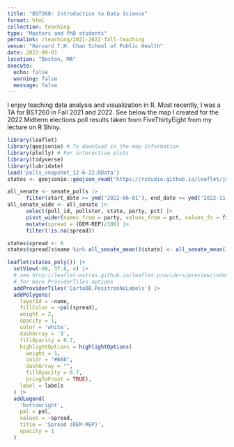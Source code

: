 ```yaml
---
title: "BST260: Introduction to Data Science"
format: html
collection: teaching
type: "Masters and PhD students"
permalink: /teaching/2021-2022-fall-teaching
venue: "Harvard T.H. Chan School of Public Health"
date: 2022-09-01
location: "Boston, MA"
execute:
  echo: false
  warning: false
  message: false
---
```


I enjoy teaching data analysis and visualization in R.
Most recently, I was a TA for BST260 in Fall 2021 and 2022. See below the 
map I created for the 2022 Midterm elections poll results taken from 
FiveThirtyEight from my lecture on R Shiny.


```r
library(leaflet)
library(geojsonio) # To download in the map information
library(plotly) # For interactive plots
library(tidyverse)
library(lubridate)
load('polls_snapshot_12-6-22.RData')
states <- geojsonio::geojson_read("https://rstudio.github.io/leaflet/json/us-states.geojson", what = "sp")
```

```r
all_senate <- senate_polls |>
      filter(start_date >= ymd('2022-06-01'), end_date <= ymd('2022-11-08'))
all_senate_wide <- all_senate |>
      select(poll_id, pollster, state, party, pct) |>
      pivot_wider(names_from = party, values_from = pct, values_fn = first) |>
      mutate(spread = (DEM-REP)/100) |>
      filter(!is.na(spread))

states$spread <- 0
states$spread[s$name %in% all_senate_mean()$state] <- all_senate_mean()$spread

```

```r
leaflet(states_poly()) |>
  setView(-96, 37.8, 4) |>
  # see http://leaflet-extras.github.io/leaflet-providers/preview/index.html
  # for more ProviderTiles options
  addProviderTiles('CartoDB.PositronNoLabels') |> 
  addPolygons(
    layerId = ~name,
    fillColor = ~pal(spread),
    weight = 2,
    opacity = 1,
    color = 'white',
    dashArray = '3',
    fillOpacity = 0.7,
    highlightOptions = highlightOptions(
      weight = 5,
      color = "#666",
      dashArray = "",
      fillOpacity = 0.7,
      bringToFront = TRUE),
    label = labels
  ) |>
  addLegend(
    'bottomright',
    pal = pal,
    values = ~spread,
    title = 'Spread (DEM-REP)',
    opacity = 1
  )
```




